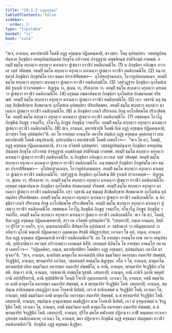 ```yaml
---
title: "10.1.2 อฏฺฐครุธมฺม"
tableOfContents: false
sidebar:
  order: 2
type: "tipitaka"
basket: "vi"
book: "cula"
---
```



<DynamicBreadcrumb />

<Division number="403" book="cula">

<Paragraph number="1969" book="cula">
“สเจ, อานนฺท, มหาปชาปติ โคตมี อฏฺฐ ครุธมฺเม ปฏิคฺคณฺหาติ, สาวสฺสา. โหตุ อุปสมฺปทา.
</Paragraph>

<Paragraph number="1970" book="cula">
วสฺสสตูปสมฺปนฺนาย ภิกฺขุนิยา ตทหุปสมฺปนฺนสฺส ภิกฺขุโน อภิวาทนํ ปจฺจุฏฺฐานํ อญฺชลิกมฺมํ สามีจิกมฺมํ กาตพฺพํ. อยมฺปิ ธมฺโม สกฺกตฺวา ครุกตฺวา มาเนตฺวา ปูเชตฺวา ยาวชีวํ อนติกฺกมนีโย. (1)
</Paragraph>

<Paragraph number="1971" book="cula">
น ภิกฺขุนิยา อภิกฺขุเก อาวาเส วสฺสํ วสิตพฺพํ. อยมฺปิ ธมฺโม สกฺกตฺวา ครุกตฺวา มาเนตฺวา ปูเชตฺวา ยาวชีวํ อนติกฺกมนีโย. (2)
</Paragraph>

<Paragraph number="1972" book="cula">
อนฺวทฺธมาสํ ภิกฺขุนิยา ภิกฺขุสํฆโต เทฺว ธมฺมา ปจฺจาสีสิตพฺพา—  อุโปสถปุจฺฉกญฺจ, โอวาทูปสงฺกมนญฺจ. อยมฺปิ ธมฺโม สกฺกตฺวา ครุกตฺวา มาเนตฺวา ปูเชตฺวา ยาวชีวํ อนติกฺกมนีโย. (3)
</Paragraph>

<Paragraph number="1973" book="cula">
วสฺสํวุฏฺฐาย ภิกฺขุนิยา อุภโตสํเฆ ตีหิ ฐาเนหิ ปวาเรตพฺพํ—  ทิฏฺเฐน วา, สุเตน วา, ปริสงฺกาย วา. อยมฺปิ ธมฺโม สกฺกตฺวา ครุกตฺวา มาเนตฺวา ปูเชตฺวา ยาวชีวํ อนติกฺกมนีโย. (4)
</Paragraph>

<Paragraph number="1974" book="cula">
ครุธมฺมํ อชฺฌาปนฺนาย ภิกฺขุนิยา อุภโตสํเฆ ปกฺขมานตฺตํ จริตพฺพํ. อยมฺปิ ธมฺโม สกฺกตฺวา ครุกตฺวา มาเนตฺวา ปูเชตฺวา ยาวชีวํ อนติกฺกมนีโย. (5)
</Paragraph>

<Paragraph number="1975" book="cula">
เทฺว วสฺสานิ ฉสุ ธมฺเมสุ สิกฺขิตสิกฺขาย สิกฺขมานาย อุภโตสํเฆ อุปสมฺปทา ปริเยสิตพฺพา. อยมฺปิ ธมฺโม สกฺกตฺวา ครุกตฺวา มาเนตฺวา ปูเชตฺวา ยาวชีวํ อนติกฺกมนีโย. (6)
</Paragraph>

<Paragraph number="1976" book="cula">
น ภิกฺขุนิยา เกนจิ ปริยาเยน ภิกฺขุ อกฺโกสิตพฺโพ ปริภาสิตพฺโพ. อยมฺปิ ธมฺโม สกฺกตฺวา ครุกตฺวา มาเนตฺวา ปูเชตฺวา ยาวชีวํ อนติกฺกมนีโย. (7)
</Paragraph>

<Paragraph number="1977" book="cula">
อชฺชตคฺเค โอวโฏ ภิกฺขุนีนํ ภิกฺขูสุ วจนปโถ, อโนวโฏ ภิกฺขูนํ ภิกฺขุนีสุ วจนปโถ. อยมฺปิ ธมฺโม สกฺกตฺวา ครุกตฺวา มาเนตฺวา ปูเชตฺวา ยาวชีวํ อนติกฺกมนีโย. (8)
</Paragraph>

<Paragraph number="1978" book="cula">
สเจ, อานนฺท, มหาปชาปติ โคตมี อิเม อฏฺฐ ครุธมฺเม ปฏิคฺคณฺหาติ, สาวสฺสา โหตุ อุปสมฺปทา”ติ.
</Paragraph>

<Paragraph number="1979" book="cula">
อถ โข อายสฺมา อานนฺโท ภควโต สนฺติเก อฏฺฐ ครุธมฺเม อุคฺคเหตฺวา เยน มหาปชาปติ โคตมี เตนุปสงฺกมิ, อุปสงฺกมิตฺวา มหาปชาปตึ โคตมึ เอตทโวจ—  “สเจ โข ตฺวํ, โคตมิ, อฏฺฐ ครุธมฺเม ปฏิคฺคเณฺหยฺยาสิ, สาว เต ภวิสฺสติ อุปสมฺปทา.
</Paragraph>

<Paragraph number="1980" book="cula">
วสฺสสตูปสมฺปนฺนาย ภิกฺขุนิยา ตทหุปสมฺปนฺนสฺส ภิกฺขุโน อภิวาทนํ ปจฺจุฏฺฐานํ อญฺชลิกมฺมํ สามีจิกมฺมํ กาตพฺพํ. อยมฺปิ ธมฺโม สกฺกตฺวา ครุกตฺวา มาเนตฺวา ปูเชตฺวา ยาวชีวํ อนติกฺกมนีโย.
</Paragraph>

<Paragraph number="1981" book="cula">
น ภิกฺขุนิยา อภิกฺขุเก อาวาเส วสฺสํ วสิตพฺพํ. อยมฺปิ ธมฺโม สกฺกตฺวา ครุกตฺวา มาเนตฺวา ปูเชตฺวา ยาวชีวํ อนติกฺกมนีโย.
</Paragraph>

<Paragraph number="1982" book="cula">
อนฺวทฺธมาสํ ภิกฺขุนิยา ภิกฺขุสํฆโต เทฺว ธมฺมา ปจฺจาสีสิตพฺพา—  อุโปสถปุจฺฉกญฺจ, โอวาทูปสงฺกมนญฺจ. อยมฺปิ ธมฺโม สกฺกตฺวา ครุกตฺวา มาเนตฺวา ปูเชตฺวา ยาวชีวํ อนติกฺกมนีโย.
</Paragraph>

<Paragraph number="1983" book="cula">
วสฺสํวุฏฺฐาย ภิกฺขุนิยา อุภโตสํเฆ ตีหิ ฐาเนหิ ปวาเรตพฺพํ—  ทิฏฺเฐน วา, สุเตน วา, ปริสงฺกาย วา. อยมฺปิ ธมฺโม สกฺกตฺวา ครุกตฺวา มาเนตฺวา ปูเชตฺวา ยาวชีวํ อนติกฺกมนีโย.
</Paragraph>

<Paragraph number="1984" book="cula">
ครุธมฺมํ อชฺฌาปนฺนาย ภิกฺขุนิยา อุภโตสํเฆ ปกฺขมานตฺตํ จริตพฺพํ. อยมฺปิ ธมฺโม สกฺกตฺวา ครุกตฺวา มาเนตฺวา ปูเชตฺวา ยาวชีวํ อนติกฺกมนีโย.
</Paragraph>

<Paragraph number="1985" book="cula">
เทฺว วสฺสานิ ฉสุ ธมฺเมสุ สิกฺขิตสิกฺขาย สิกฺขมานาย อุภโตสํเฆ อุปสมฺปทา ปริเยสิตพฺพา. อยมฺปิ ธมฺโม สกฺกตฺวา ครุกตฺวา มาเนตฺวา ปูเชตฺวา ยาวชีวํ อนติกฺกมนีโย.
</Paragraph>

<Paragraph number="1986" book="cula">
น ภิกฺขุนิยา เกนจิ ปริยาเยน ภิกฺขุ อกฺโกสิตพฺโพ ปริภาสิตพฺโพ. อยมฺปิ ธมฺโม สกฺกตฺวา ครุกตฺวา มาเนตฺวา ปูเชตฺวา ยาวชีวํ อนติกฺกมนีโย.
</Paragraph>

<Paragraph number="1987" book="cula">
อชฺชตคฺเค โอวโฏ ภิกฺขุนีนํ ภิกฺขูสุ วจนปโถ, อโนวโฏ ภิกฺขูนํ ภิกฺขุนีสุ วจนปโถ. อยมฺปิ ธมฺโม สกฺกตฺวา ครุกตฺวา มาเนตฺวา ปูเชตฺวา ยาวชีวํ อนติกฺกมนีโย.
</Paragraph>

<Paragraph number="1988" book="cula">
สเจ โข ตฺวํ, โคตมิ, อิเม อฏฺฐ ครุธมฺเม ปฏิคฺคเณฺหยฺยาสิ, สาว เต ภวิสฺสติ อุปสมฺปทา”ติ.
</Paragraph>

<Paragraph number="1989" book="cula">
“เสยฺยถาปิ, ภนฺเต อานนฺท, อิตฺถี วา ปุริโส วา ทหโร, ยุวา, มณฺฑนกชาติโก สีสํนหาโต อุปฺปลมาลํ วา วสฺสิกมาลํ วา อติมุตฺตกมาลํ วา ลภิตฺวา อุโภหิ หตฺเถหิ ปฏิคฺคเหตฺวา อุตฺตมงฺเค สิรสฺมึ ปติฏฺฐาเปยฺย; เอวเมว โข อหํ, ภนฺเต, อานนฺท อิเม อฏฺฐ ครุธมฺเม ปฏิคฺคณฺหามิ ยาวชีวํ อนติกฺกมนีเย”ติ.
</Paragraph>

<Paragraph number="1990" book="cula">
อถ โข อายสฺมา อานนฺโท เยน ภควา เตนุปสงฺกมิ, อุปสงฺกมิตฺวา ภควนฺตํ อภิวาเทตฺวา เอกมนฺตํ นิสีทิ. เอกมนฺตํ นิสินฺโน โข อายสฺมา อานนฺโท ภควนฺตํ เอตทโวจ—  “ปฏิคฺคหิตา, ภนฺเต, มหาปชาปติยา โคตมิยา อฏฺฐ ครุธมฺมา, อุปสมฺปนฺนา ภควโต มาตุจฺฉา”ติ.
</Paragraph>

<Paragraph number="1991" book="cula">
“สเจ, อานนฺท, นาลภิสฺส มาตุคาโม ตถาคตปฺปเวทิเต ธมฺมวินเย อคารสฺมา อนคาริยํ ปพฺพชฺชํ, จิรฏฺฐิติกํ, อานนฺท, พฺรหฺมจริยํ อภวิสฺส, วสฺสสหสฺสํ สทฺธมฺโม ติฏฺเฐยฺย. ยโต จ โข, อานนฺท, มาตุคาโม ตถาคตปฺปเวทิเต ธมฺมวินเย อคารสฺมา อนคาริยํ ปพฺพชิโต, น ทานิ, อานนฺท, พฺรหฺมจริยํ จิรฏฺฐิติกํ ภวิสฺสติ. ปญฺเจว ทานิ, อานนฺท, วสฺสสตานิ สทฺธมฺโม ฐสฺสติ.
</Paragraph>

<Paragraph number="1992" book="cula">
เสยฺยถาปิ, อานนฺท, ยานิ กานิจิ กุลานิ พหุตฺถิกานิ อปฺปปุริสกานิ, ตานิ สุปฺปธํสิยานิ โหนฺติ โจเรหิ กุมฺภเถนเกหิ; เอวเมว โข, อานนฺท, ยสฺมึ ธมฺมวินเย ลภติ มาตุคาโม อคารสฺมา อนคาริยํ ปพฺพชฺชํ, น ตํ พฺรหฺมจริยํ จิรฏฺฐิติกํ โหติ.
</Paragraph>

<Paragraph number="1993" book="cula">
เสยฺยถาปิ, อานนฺท, สมฺปนฺเน สาลิกฺเขตฺเต เสตฏฺฏิกา นาม โรคชาติ นิปตติ, เอวํ ตํ สาลิกฺเขตฺตํ น จิรฏฺฐิติกํ โหติ; เอวเมว โข, อานนฺท, ยสฺมึ ธมฺมวินเย ลภติ มาตุคาโม อคารสฺมา อนคาริยํ ปพฺพชฺชํ, น ตํ พฺรหฺมจริยํ จิรฏฺฐิติกํ โหติ.
</Paragraph>

<Paragraph number="1994" book="cula">
เสยฺยถาปิ, อานนฺท, สมฺปนฺเน อุจฺฉุกฺเขตฺเต มญฺชิฏฺฐิกา นาม โรคชาติ นิปตติ, เอวํ ตํ อุจฺฉุกฺเขตฺตํ น จิรฏฺฐิติกํ โหติ; เอวเมว โข, อานนฺท, ยสฺมึ ธมฺมวินเย ลภติ มาตุคาโม อคารสฺมา อนคาริยํ ปพฺพชฺชํ, น ตํ พฺรหฺมจริยํ จิรฏฺฐิติกํ โหติ.
</Paragraph>

<Paragraph number="1995" book="cula">
เสยฺยถาปิ, อานนฺท, ปุริโส มหโต ตฬากสฺส ปฏิกจฺเจว อาฬึ พนฺเธยฺย ยาวเทว อุทกสฺส อนติกฺกมนาย; เอวเมว โข, อานนฺท, มยา ปฏิกจฺเจว ภิกฺขุนีนํ อฏฺฐ ครุธมฺมา ปญฺญตฺตา ยาวชีวํ อนติกฺกมนียา”ติ.

</Paragraph>
</Division>

<Paragraph number="1996" type="center" book="cula">
ภิกฺขุนีนํ อฏฺฐ ครุธมฺมา นิฏฺฐิตา.
</Paragraph>